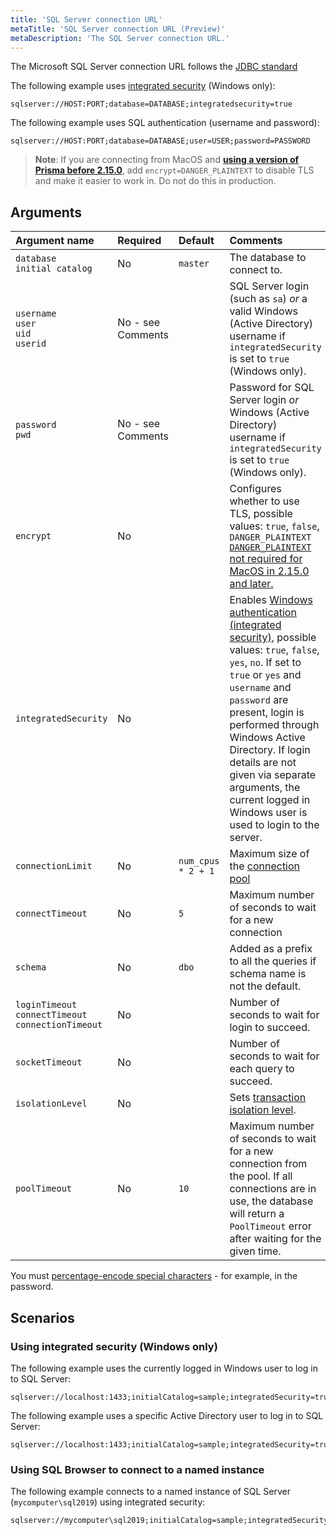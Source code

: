 ```yaml
---
title: 'SQL Server connection URL'
metaTitle: 'SQL Server connection URL (Preview)'
metaDescription: 'The SQL Server connection URL.'
---
```


<TopBlock>

The Microsoft SQL Server connection URL follows the [JDBC standard](https://docs.microsoft.com/en-us/sql/connect/jdbc/building-the-connection-url?view=sql-server-ver15)

The following example uses [integrated security](https://docs.microsoft.com/en-us/dotnet/framework/data/adonet/sql/authentication-in-sql-server) (Windows only):

```
sqlserver://HOST:PORT;database=DATABASE;integratedsecurity=true
```

The following example uses SQL authentication (username and password):

```
sqlserver://HOST:PORT;database=DATABASE;user=USER;password=PASSWORD
```

> **Note**: If you are connecting from MacOS and **[using a version of Prisma before 2.15.0](https://github.com/prisma/tiberius/issues/65)**, add `encrypt=DANGER_PLAINTEXT` to disable TLS and make it easier to work in. Do not do this in production.

</TopBlock>

## Arguments

| Argument name                                                 | Required          | Default  | Comments                                                                                                                                                                                                                                                                                                                                                                                                                                                   |
| :------------------------------------------------------------ | :---------------- | :------- | :--------------------------------------------------------------------------------------------------------------------------------------------------------------------------------------------------------------------------------------------------------------------------------------------------------------------------------------------------------------------------------------------------------------------------------------------------------- |
| `database`<br />`initial catalog`                             | No                | `master` | The database to connect to.                                                                                                                                                                                                                                                                                                                                                                                                                                |
| `username`<br />`user`<br />`uid`<br />`userid`               | No - see Comments |          | SQL Server login (such as `sa`) _or_ a valid Windows (Active Directory) username if `integratedSecurity` is set to `true` (Windows only).                                                                                                                                                                                                                                                                                                                  |
| `password`<br />`pwd`                                         | No - see Comments |          | Password for SQL Server login _or_ Windows (Active Directory) username if `integratedSecurity` is set to `true` (Windows only).                                                                                                                                                                                                                                                                                                                            |
| `encrypt`                                                     | No                |          | Configures whether to use TLS, possible values: `true`, `false`, `DANGER_PLAINTEXT` [`DANGER_PLAINTEXT` not required for MacOS in 2.15.0 and later.](https://github.com/prisma/tiberius/issues/65)                                                                                                                                                                                                                                                         |
| `integratedSecurity`                                          | No                |          | Enables [Windows authentication (integrated security)](https://docs.microsoft.com/en-us/dotnet/framework/data/adonet/sql/authentication-in-sql-server), possible values: `true`, `false`, `yes`, `no`. If set to `true` or `yes` and `username` and `password` are present, login is performed through Windows Active Directory. If login details are not given via separate arguments, the current logged in Windows user is used to login to the server. |
| `connectionLimit` | No       | `num_cpus * 2 + 1`     | Maximum size of the [connection pool](../../prisma-client/working-with-prismaclient/connection-pool)                                                    |
| `connectTimeout`  | No       | `5`                    | Maximum number of seconds to wait for a new connection                                                                                                                                |
| `schema`                                                      | No                | `dbo`    | Added as a prefix to all the queries if schema name is not the default.                                                                                                                                                                                                                                                                                                                                                                                    |
| `loginTimeout`<br />`connectTimeout`<br />`connectionTimeout` | No                |          | Number of seconds to wait for login to succeed.                                                                                                                                                                                                                                                                                                                                                                                                            |
| `socketTimeout`                                               | No                |          | Number of seconds to wait for each query to succeed.                                                                                                                                                                                                                                                                                                                                                                                                       |
| `isolationLevel`                                              | No                |          | Sets [transaction isolation level](https://docs.microsoft.com/en-us/sql/t-sql/statements/set-transaction-isolation-level-transact-sql?view=sql-server-ver15).                                                                                                                                                                                                                                                                                              |
| `poolTimeout`     | No       | `10`                    | Maximum number of seconds to wait for a new connection from the pool. If all connections are in use, the database will return a `PoolTimeout` error after waiting for the given time. |

<Admonition type="info">

You must [percentage-encode special characters](../../../reference/database-reference/connection-urls#special-characters) - for example, in the password.

</Admonition>

## Scenarios

### Using integrated security (Windows only)

The following example uses the currently logged in Windows user to log in to SQL Server:

```
sqlserver://localhost:1433;initialCatalog=sample;integratedSecurity=true;trustServerCertificate=true;
```

The following example uses a specific Active Directory user to log in to SQL Server:

```
sqlserver://localhost:1433;initialCatalog=sample;integratedSecurity=true;username=prisma;password=aBcD1234;trustServerCertificate=true;
```

### Using SQL Browser to connect to a named instance

The following example connects to a named instance of SQL Server (`mycomputer\sql2019`) using integrated security:

```
sqlserver://mycomputer\sql2019;initialCatalog=sample;integratedSecurity=true;trustServerCertificate=true;
```
